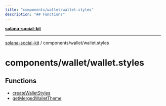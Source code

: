 ```yaml
---
title: "components/wallet/wallet.styles"
description: "## Functions"
---
```


[**solana-social-kit**](../../../README.mdx)

***

[solana-social-kit](../../../README.mdx) / components/wallet/wallet.styles

# components/wallet/wallet.styles

## Functions

- [createWalletStyles](functions/createWalletStyles.mdx)
- [getMergedWalletTheme](functions/getMergedWalletTheme.mdx)
